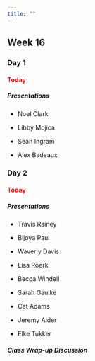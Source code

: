 ```yaml
---
title: ""
---
```


## Week 16

### Day 1

#### [Today]{style="color:red;"}

##### Presentations

- Noel Clark

- Libby Mojica

- Sean Ingram

- Alex Badeaux


### Day 2 

#### [Today]{style="color:red;"}

##### Presentations

- Travis Rainey

- Bijoya Paul

- Waverly Davis

- Lisa Roerk

- Becca Windell

- Sarah Gaulke

- Cat Adams

- Jeremy Alder

- Elke Tukker


##### Class Wrap-up Discussion


